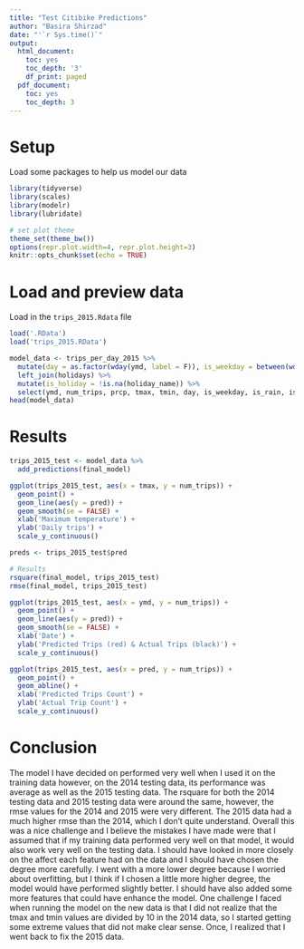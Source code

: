 ---
title: "Test Citibike Predictions"
author: "Basira Shirzad"
date: "'`r Sys.time()`"
output: 
  html_document:
    toc: yes
    toc_depth: '3'
    df_print: paged
  pdf_document: 
    toc: yes
    toc_depth: 3
---

# Setup

Load some packages to help us model our data
```{r setup}
library(tidyverse)
library(scales)
library(modelr)
library(lubridate)

# set plot theme
theme_set(theme_bw())
options(repr.plot.width=4, repr.plot.height=3)
knitr::opts_chunk$set(echo = TRUE)
```

# Load and preview data

Load in the `trips_2015.Rdata` file

```{r load-trip-data}

load('.RData')
load('trips_2015.RData')

model_data <- trips_per_day_2015 %>% 
  mutate(day = as.factor(wday(ymd, label = F)), is_weekday = between(wday(ymd),2,6), is_rain = prcp > 0) %>%
  left_join(holidays) %>%
  mutate(is_holiday = !is.na(holiday_name)) %>%
  select(ymd, num_trips, prcp, tmax, tmin, day, is_weekday, is_rain, is_holiday)
head(model_data)
```

# Results

```{r test-dataset}

trips_2015_test <- model_data %>%
  add_predictions(final_model)

ggplot(trips_2015_test, aes(x = tmax, y = num_trips)) +
  geom_point() +
  geom_line(aes(y = pred)) +
  geom_smooth(se = FALSE) +
  xlab('Maximum temperature') +
  ylab('Daily trips') +
  scale_y_continuous()

preds <- trips_2015_test$pred

# Results
rsquare(final_model, trips_2015_test)
rmse(final_model, trips_2015_test)

ggplot(trips_2015_test, aes(x = ymd, y = num_trips)) +
  geom_point() +
  geom_line(aes(y = pred)) +
  geom_smooth(se = FALSE) +
  xlab('Date') +
  ylab('Predicted Trips (red) & Actual Trips (black)') +
  scale_y_continuous()

ggplot(trips_2015_test, aes(x = pred, y = num_trips)) +
  geom_point() +
  geom_abline() +
  xlab('Predicted Trips Count') +
  ylab('Actual Trip Count') +
  scale_y_continuous()
```

# Conclusion

The model I have decided on performed very well when I used it on the training data however, on the 2014 testing data, its performance was average as well as the 2015 testing data. The rsquare for both the 2014 testing data and 2015 testing data were around the same, however, the rmse values for the 2014 and 2015 were very different. The 2015 data had a much higher rmse than the 2014, which I don't quite understand. Overall this was a nice challenge and I believe the mistakes I have made were that I assumed that if my training data performed very well on that model, it would also work very well on the testing data. I should have looked in more closely on the affect each feature had on the data and I should have chosen the degree more carefully. I went with a more lower degree because I worried about overfitting, but I think if I chosen a little more higher degree, the model would have performed slightly better. I should have also added some more features that could have enhance the model. One challenge I faced when running the model on the new data is that I did not realize that the tmax and tmin values are divided by 10 in the 2014 data, so I started getting some extreme values that did not make clear sense. Once, I realized that I went back to fix the 2015 data. 

